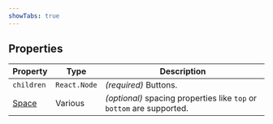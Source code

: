 ```yaml
---
showTabs: true
---
```


## Properties

| Property                                    | Type         | Description                                                           |
| ------------------------------------------- | ------------ | --------------------------------------------------------------------- |
| `children`                                  | `React.Node` | _(required)_ Buttons.                                                 |
| [Space](/uilib/components/space/properties) | Various      | _(optional)_ spacing properties like `top` or `bottom` are supported. |
